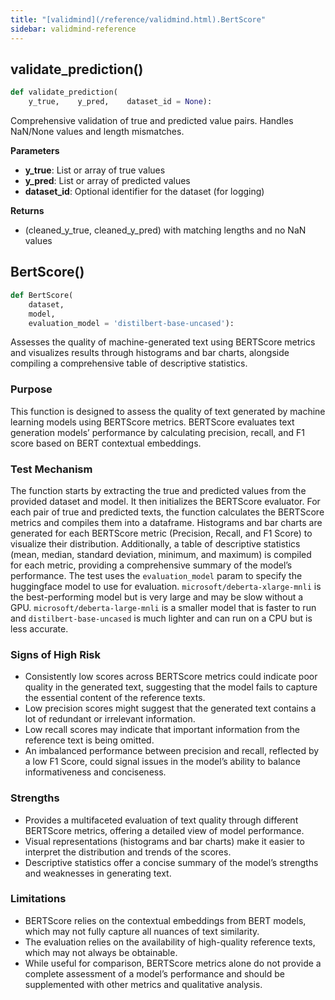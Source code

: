 ```yaml
---
title: "[validmind](/reference/validmind.html).BertScore"
sidebar: validmind-reference
---
```


## validate_prediction[()]{.muted}

<!-- module.qmd.jinja2 - module level function alias -->

```python
def validate_prediction(
    y_true,    y_pred,    dataset_id = None):
```

Comprehensive validation of true and predicted value pairs. Handles NaN/None values and length mismatches.

**Parameters**

- **y_true**: List or array of true values
- **y_pred**: List or array of predicted values
- **dataset_id**: Optional identifier for the dataset (for logging)

**Returns**

- (cleaned_y_true, cleaned_y_pred) with matching lengths and no NaN values

## BertScore[()]{.muted}

<!-- function.qmd.jinja2 - function signature -->

```python
def BertScore(
    dataset,
    model,
    evaluation_model = 'distilbert-base-uncased'):
```

Assesses the quality of machine-generated text using BERTScore metrics and visualizes results through histograms and bar charts, alongside compiling a comprehensive table of descriptive statistics.

### Purpose

This function is designed to assess the quality of text generated by machine learning models using BERTScore metrics. BERTScore evaluates text generation models' performance by calculating precision, recall, and F1 score based on BERT contextual embeddings.

### Test Mechanism

The function starts by extracting the true and predicted values from the provided dataset and model. It then initializes the BERTScore evaluator. For each pair of true and predicted texts, the function calculates the BERTScore metrics and compiles them into a dataframe. Histograms and bar charts are generated for each BERTScore metric (Precision, Recall, and F1 Score) to visualize their distribution. Additionally, a table of descriptive statistics (mean, median, standard deviation, minimum, and maximum) is compiled for each metric, providing a comprehensive summary of the model's performance. The test uses the `evaluation_model` param to specify the huggingface model to use for evaluation. `microsoft/deberta-xlarge-mnli` is the best-performing model but is very large and may be slow without a GPU. `microsoft/deberta-large-mnli` is a smaller model that is faster to run and `distilbert-base-uncased` is much lighter and can run on a CPU but is less accurate.

### Signs of High Risk

- Consistently low scores across BERTScore metrics could indicate poor quality in the generated text, suggesting that the model fails to capture the essential content of the reference texts.
- Low precision scores might suggest that the generated text contains a lot of redundant or irrelevant information.
- Low recall scores may indicate that important information from the reference text is being omitted.
- An imbalanced performance between precision and recall, reflected by a low F1 Score, could signal issues in the model's ability to balance informativeness and conciseness.

### Strengths

- Provides a multifaceted evaluation of text quality through different BERTScore metrics, offering a detailed view of model performance.
- Visual representations (histograms and bar charts) make it easier to interpret the distribution and trends of the scores.
- Descriptive statistics offer a concise summary of the model's strengths and weaknesses in generating text.

### Limitations

- BERTScore relies on the contextual embeddings from BERT models, which may not fully capture all nuances of text similarity.
- The evaluation relies on the availability of high-quality reference texts, which may not always be obtainable.
- While useful for comparison, BERTScore metrics alone do not provide a complete assessment of a model's performance and should be supplemented with other metrics and qualitative analysis.
